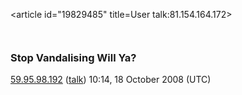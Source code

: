 <article id="19829485" title=User talk:81.154.164.172>
	<talkpage id="19829485" title="User talk:81.154.164.172">
===Stop Vandalising Will Ya?===
[[Special:Contributions/59.95.98.192|59.95.98.192]] ([[User talk:59.95.98.192|talk]]) 10:14, 18 October 2008 (UTC)
	</talkpage>
</article>